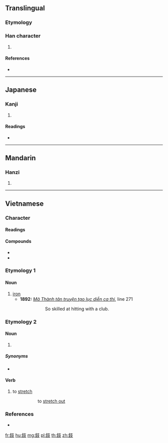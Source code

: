 {{character info/new}}
{{also|鈙}}
==Translingual==

===Etymology===
{{Han compound|金|支|c1=s|c2=p|ls=psc}}

===Han character===
{{Han char|rn=167|rad=金|as=04|sn=12|four=|canj=CJE|ids=⿰金支}}

# {{defn|Han|sort=金04}}

====References====
* {{Han ref|kx=1299.040|dkj=40232|dj=1801.180|hdz=64174.110|uh=9218|ud=37400}}

----

==Japanese==

===Kanji===
{{ja-kanji|grade=|rs=金04}}

# {{defn|lang=ja|sort=金04}}

====Readings====
* {{ja-readings|on=[[ぎ]] (gi), [[き]] (ki)|kun=[[かま]] (kama)|nanori=}}

----

==Mandarin==

===Hanzi===
{{cmn-hanzi|pin=[[jǐ]] ([[ji3]])|wg=chi<sup>3</sup>}}

# {{defn|lang=cmn|sort=金04}}

----

==Vietnamese==

===Character===
{{rfc-header|Character|lang=vi}}

====Readings====
{{vi-readings|nom=chìa, chịa, chì, chùy|rs=金04}}

====Compounds====
* {{vi-l|鈘銙|chìa khóa}}
* {{vi-l|鈘𥔦|chìa vôi}}

===Etymology 1===

====Noun====
{{vi-noun|sc=Hani|chùy|rs=金04}}

# [[iron]] {{l|en|club}}
#* '''1892:''' ''[http://namkyluctinh.org/a-tgtpham/nvsam/vannom/nvsam-mathanh%5Bn%5D.pdf Mã Thành tân truyện tạo lục diễn ca thi]'', line 271
#*: {{vi-ruby|鉄鈘卞打無共才|thiết chùy bèn đánh vô cùng tài hay}}
#*:: So skilled at hitting with a club.

===Etymology 2===

====Noun====
{{vi-noun|sc=Hani|chìa|rs=金04}}

# {{l|en|key}}

=====Synonyms=====
* {{vi-l|鈘銙|chìa khóa}}

====Verb====
{{vi-verb|sc=Hani|chìa|rs=金04}}

# to [[stretch]]
#: {{vi-ruby|鈘囉|chìa ra}}
#:: to [[stretch out]]

===References===
* {{R:Taberd 1838|chìa|p=64}}

[[fr:鈘]]
[[hu:鈘]]
[[mg:鈘]]
[[pl:鈘]]
[[th:鈘]]
[[zh:鈘]]
